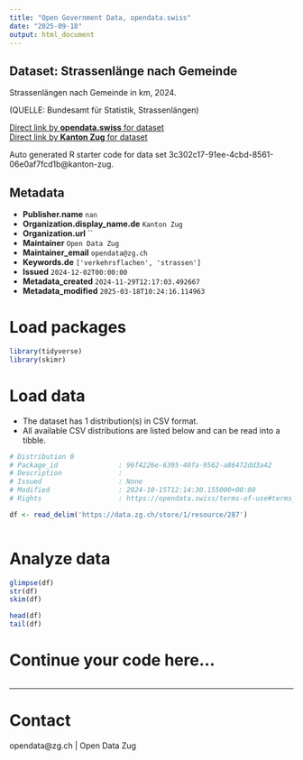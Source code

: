 ```yaml
---
title: "Open Government Data, opendata.swiss"
date: "2025-09-18"
output: html_document
---
```


## Dataset: Strassenlänge nach Gemeinde

Strassenlängen nach Gemeinde in km, 2024.

(QUELLE: Bundesamt für Statistik, Strassenlängen)

[Direct link by **opendata.swiss** for dataset](https://opendata.swiss/de/dataset/strassenlange-nach-gemeinde)<br>
[Direct link by **Kanton Zug** for dataset](https://www.zg.ch/behoerden/gesundheitsdirektion/statistikfachstelle/themen/raum-und-umwelt/raum)

Auto generated R starter code for data set 3c302c17-91ee-4cbd-8561-06e0af7fcd1b@kanton-zug.

## Metadata

- **Publisher.name** `nan`
- **Organization.display_name.de** `Kanton Zug`
- **Organization.url** ``
- **Maintainer** `Open Data Zug`
- **Maintainer_email** `opendata@zg.ch`
- **Keywords.de** `['verkehrsflachen', 'strassen']`
- **Issued** `2024-12-02T00:00:00`
- **Metadata_created** `2024-11-29T12:17:03.492667`
- **Metadata_modified** `2025-03-18T10:24:16.114963`


# Load packages

```r

library(tidyverse)
library(skimr)

```

# Load data

-   The dataset has 1 distribution(s) in CSV format.
-   All available CSV distributions are listed below and can be read into a tibble.

```r

# Distribution 0
# Package_id               : 96f4226e-6395-40fa-9562-a86472dd3a42
# Description              : 
# Issued                   : None
# Modified                 : 2024-10-15T12:14:30.155000+00:00
# Rights                   : https://opendata.swiss/terms-of-use#terms_by

df <- read_delim('https://data.zg.ch/store/1/resource/287')



```

# Analyze data

```r

glimpse(df)
str(df)
skim(df)

head(df)
tail(df)

```

# Continue your code here...

```r

```

------------------------------------------------------------------------

# Contact

opendata@zg.ch | Open Data Zug
